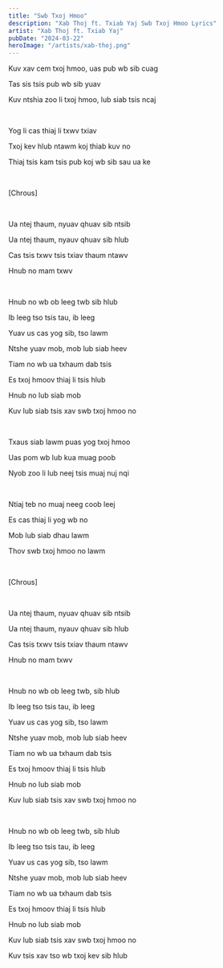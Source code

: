 ```yaml
---
title: "Swb Txoj Hmoo"
description: "Xab Thoj ft. Txiab Yaj Swb Txoj Hmoo Lyrics"
artist: "Xab Thoj ft. Txiab Yaj"
pubDate: "2024-03-22"
heroImage: "/artists/xab-thoj.png"
---
```


Kuv xav cem txoj hmoo, uas pub wb sib cuag

Tas sis tsis pub wb sib yuav

Kuv ntshia zoo li txoj hmoo, lub siab tsis ncaj

<br />

Yog li cas thiaj li txwv txiav

Txoj kev hlub ntawm koj thiab kuv no

Thiaj tsis kam tsis pub koj wb sib sau ua ke

<br />

[Chrous]

<br />

Ua ntej thaum, nyuav qhuav sib ntsib

Ua ntej thaum, nyauv qhuav sib hlub

Cas tsis txwv tsis txiav thaum ntawv

Hnub no mam txwv

<br />

Hnub no wb ob leeg twb sib hlub

Ib leeg tso tsis tau, ib leeg

Yuav us cas yog sib, tso lawm

Ntshe yuav mob, mob lub siab heev

Tiam no wb ua txhaum dab tsis

Es txoj hmoov thiaj li tsis hlub

Hnub no lub siab mob

Kuv lub siab tsis xav swb txoj hmoo no

<br />

Txaus siab lawm puas yog txoj hmoo

Uas pom wb lub kua muag poob

Nyob zoo li lub neej tsis muaj nuj nqi

<br />

Ntiaj teb no muaj neeg coob leej

Es cas thiaj li yog wb no

Mob lub siab dhau lawm

Thov swb txoj hmoo no lawm

<br />

[Chrous]

<br />

Ua ntej thaum, nyuav qhuav sib ntsib

Ua ntej thaum, nyauv qhuav sib hlub

Cas tsis txwv tsis txiav thaum ntawv

Hnub no mam txwv

<br />

Hnub no wb ob leeg twb, sib hlub

Ib leeg tso tsis tau, ib leeg

Yuav us cas yog sib, tso lawm

Ntshe yuav mob, mob lub siab heev

Tiam no wb ua txhaum dab tsis

Es txoj hmoov thiaj li tsis hlub

Hnub no lub siab mob

Kuv lub siab tsis xav swb txoj hmoo no

<br />

Hnub no wb ob leeg twb, sib hlub

Ib leeg tso tsis tau, ib leeg

Yuav us cas yog sib, tso lawm

Ntshe yuav mob, mob lub siab heev

Tiam no wb ua txhaum dab tsis

Es txoj hmoov thiaj li tsis hlub

Hnub no lub siab mob

Kuv lub siab tsis xav swb txoj hmoo no

Kuv tsis xav tso wb txoj kev sib hlub
